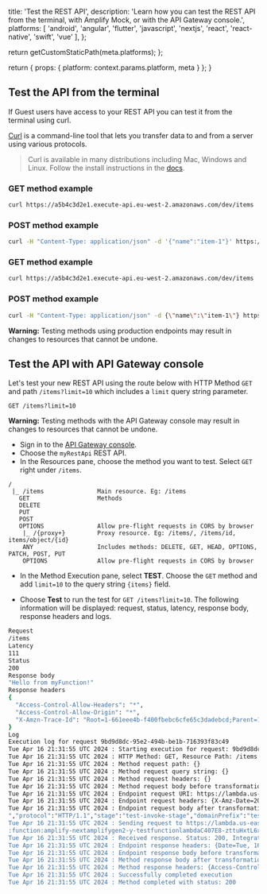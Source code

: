                   
  title: 'Test the REST API',
  description: 'Learn how you can test the REST API from the terminal, with Amplify Mock, or with the API Gateway console.',
  platforms: [
    'android',
    'angular',
    'flutter',
    'javascript',
    'nextjs',
    'react',
    'react-native',
    'swift',
    'vue'
  ],
};

  return getCustomStaticPath(meta.platforms);
};

  return {
    props: {
      platform: context.params.platform,
      meta
    }
  };
}
          

## Test the API from the terminal

If Guest users have access to your REST API you can test it from the terminal using curl.

[Curl](https://github.com/curl/curl) is a command-line tool that lets you transfer data to and from a server using various protocols.

> Curl is available in many distributions including Mac, Windows and Linux. Follow the install instructions in the [docs](https://curl.haxx.se/docs/install.html).

<BlockSwitcher>
<Block name="Mac and Linux">

### GET method example

```bash title="Terminal" showLineNumbers={false} 
curl https://a5b4c3d2e1.execute-api.eu-west-2.amazonaws.com/dev/items
```

### POST method example

```bash title="Terminal" showLineNumbers={false} 
curl -H "Content-Type: application/json" -d '{"name":"item-1"}' https://a5b4c3d2e1.execute-api.eu-west-2.amazonaws.com/dev/items
```

</Block>
<Block name="Windows">

### GET method example

```bash title="Terminal" showLineNumbers={false} 
curl https://a5b4c3d2e1.execute-api.eu-west-2.amazonaws.com/dev/items
```

### POST method example

```bash title="Terminal" showLineNumbers={false} 
curl -H "Content-Type: application/json" -d {\"name\":\"item-1\"} https://a5b4c3d2e1.execute-api.eu-west-2.amazonaws.com/dev/items
```

</Block>
</BlockSwitcher>

<Callout warning="true">

**Warning:** Testing methods using production endpoints may result in changes to resources that cannot be undone.

</Callout>

## Test the API with API Gateway console

Let's test your new REST API using the route below with HTTP Method `GET` and path `/items?limit=10` which includes a `limit` query string parameter.

```console
GET /items?limit=10
```

<Callout warning="true">

**Warning:** Testing methods with the API Gateway console may result in changes to resources that cannot be undone.

</Callout>

- Sign in to the [API Gateway console](https://console.aws.amazon.com/apigateway).
- Choose the `myRestApi` REST API.
- In the Resources pane, choose the method you want to test. Select `GET` right under `/items`.

```console
/                        
 |_ /items               Main resource. Eg: /items
   GET                   Methods
   DELETE
   PUT
   POST
   OPTIONS               Allow pre-flight requests in CORS by browser
    |_ /{proxy+}         Proxy resource. Eg: /items/, /items/id, items/object/{id}
    ANY                  Includes methods: DELETE, GET, HEAD, OPTIONS, PATCH, POST, PUT
    OPTIONS              Allow pre-flight requests in CORS by browser
```

- In the Method Execution pane, select **TEST**. Choose the `GET` method and add `limit=10` to the query string `{items}` field.

- Choose **Test** to run the test for `GET /items?limit=10`. The following information will be displayed: request, status, latency, response body, response headers and logs.


```bash /* cSpell:disable */
Request
/items
Latency
111
Status
200
Response body
"Hello from myFunction!"
Response headers
{
  "Access-Control-Allow-Headers": "*",
  "Access-Control-Allow-Origin": "*",
  "X-Amzn-Trace-Id": "Root=1-661eee4b-f400fbebc6cfe65c3dadebcd;Parent=189f175e8de8d3a7;Sampled=0;lineage=c22c6ce1:0"
}
Log
Execution log for request 9bd9d8dc-95e2-494b-be1b-716393f83c49
Tue Apr 16 21:31:55 UTC 2024 : Starting execution for request: 9bd9d8dc-95e2-494b-be1b-716393f83c49
Tue Apr 16 21:31:55 UTC 2024 : HTTP Method: GET, Resource Path: /items
Tue Apr 16 21:31:55 UTC 2024 : Method request path: {}
Tue Apr 16 21:31:55 UTC 2024 : Method request query string: {}
Tue Apr 16 21:31:55 UTC 2024 : Method request headers: {}
Tue Apr 16 21:31:55 UTC 2024 : Method request body before transformations: 
Tue Apr 16 21:31:55 UTC 2024 : Endpoint request URI: https://lambda.us-east-1.amazonaws.com/2015-03-31/functions/arn:aws:lambda:us-east-1:[TRUNCATED:function:amplify-nextamplifygen2-y-testfunctionlambdaC407E8-zttuHxtL6x0V/invocations
Tue Apr 16 21:31:55 UTC 2024 : Endpoint request headers: {X-Amz-Date=20240416T213155Z, x-amzn-apigateway-api-id=bnyiitr69a, Accept=application/json, User-Agent=AmazonAPIGateway_bnyiitr69a, Host=lambda.us-east-1.amazonaws.com, X-Amz-Content-Sha256=246bd274ab578bc88286bd20a7371b0f08a1ec8cc2c8cacffb41e60430254c82, X-Amzn-Trace-Id=Root=1-661eee4b-f400fbebc6cfe65c3dadebcd, x-amzn-lambda-integration-tag=9bd9d8dc-95e2-494b-be1b-716393f83c49, Authorization=*********************************************************************************************************************************************************************************************************************************************************************************************************************************************bc00f2, X-Amz-Source-Arn=arn:aws:execute-api:us-east-1:[TRUNCATED]:bnyiitr69a/test-invoke-stage/GET/items, X-Amz-Security-Token= [TRUNCATED]
Tue Apr 16 21:31:55 UTC 2024 : Endpoint request body after transformations: {"resource":"/items","path":"/items","httpMethod":"GET","headers":null,"multiValueHeaders":null,"queryStringParameters":null,"multiValueQueryStringParameters":null,"pathParameters":null,"stageVariables":null,"requestContext":{"resourceId":"1m3yhu","resourcePath":"/items","httpMethod":"GET","extendedRequestId":"WVorzEQzoAMFubg=","requestTime":"16/Apr/2024:21:31:55 +0000","path":"/items","accountId":"[TRUNCATED]
","protocol":"HTTP/1.1","stage":"test-invoke-stage","domainPrefix":"testPrefix","requestTimeEpoch":1713303115234,"requestId":"9bd9d8dc-95e2-494b-be1b-716393f83c49","identity":{"cognitoIdentityPoolId":null,"cognitoIdentityId":null,"apiKey":"test-invoke-api-key","principalOrgId":null,"cognitoAuthenticationType":null,"userArn":"arn:aws:iam::[TRUNCATED]:user/ykethan","apiKeyId":"test-invoke-api-key-id","userAgent":"Mozilla/5.0 (Macintosh; Intel Mac OS X 10_15_7) AppleWebKit/537.36 (KHTML, like Gecko) Chrome/123.0.0.0 Safari/537.36","accountId":"05364941472 [TRUNCATED]
Tue Apr 16 21:31:55 UTC 2024 : Sending request to https://lambda.us-east-1.amazonaws.com/2015-03-31/functions/arn:aws:lambda:us-east-1:[TRUNCATED]
:function:amplify-nextamplifygen2-y-testfunctionlambdaC407E8-zttuHxtL6x0V/invocations
Tue Apr 16 21:31:55 UTC 2024 : Received response. Status: 200, Integration latency: 108 ms
Tue Apr 16 21:31:55 UTC 2024 : Endpoint response headers: {Date=Tue, 16 Apr 2024 21:31:55 GMT, Content-Type=application/json, Content-Length=135, Connection=keep-alive, x-amzn-RequestId=67cfbdff-46cf-4355-8475-50a22e1f3234, x-amzn-Remapped-Content-Length=0, X-Amz-Executed-Version=$LATEST, X-Amzn-Trace-Id=root=1-661eee4b-f400fbebc6cfe65c3dadebcd;parent=189f175e8de8d3a7;sampled=0;lineage=c22c6ce1:0}
Tue Apr 16 21:31:55 UTC 2024 : Endpoint response body before transformations: {"statusCode":200,"headers":{"Access-Control-Allow-Origin":"*","Access-Control-Allow-Headers":"*"},"body":"\"Hello from myFunction!\""}
Tue Apr 16 21:31:55 UTC 2024 : Method response body after transformations: "Hello from myFunction!"
Tue Apr 16 21:31:55 UTC 2024 : Method response headers: {Access-Control-Allow-Origin=*, Access-Control-Allow-Headers=*, X-Amzn-Trace-Id=Root=1-661eee4b-f400fbebc6cfe65c3dadebcd;Parent=189f175e8de8d3a7;Sampled=0;lineage=c22c6ce1:0}
Tue Apr 16 21:31:55 UTC 2024 : Successfully completed execution
Tue Apr 16 21:31:55 UTC 2024 : Method completed with status: 200
```
